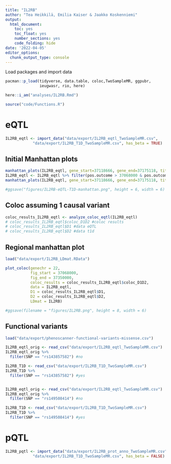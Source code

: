 ---
title: "IL2RB"
author: "Tea Heikkilä, Emilia Kaiser & Jaakko Koskenniemi"
output:
  html_document:
    toc: yes
    toc_float: yes
    number_sections: yes
    code_folding: hide
date: '2022-04-05'
editor_options: 
  chunk_output_type: console
---

Load packages and import data
```{r}
pacman::p_load(tidyverse, data.table, coloc,TwoSampleMR, ggpubr, 
               ieugwasr, rio, here)

here::i_am("analyses/IL2RB.Rmd")

source("code/Functions.R")
```


# eQTL

```{r}

IL2RB_eqtl <- import_data("data/export/IL2RB_eqtl_TwoSampleMR.csv",
            "data/export/IL2RB_T1D_TwoSampleMR.csv", has_beta = TRUE)

```

## Initial Manhattan plots
```{r}
manhattan_plots(IL2RB_eqtl, gene_start=37118666, gene_end=37175118, title = "IL2RB")
IL2RB_eqtl <- IL2RB_eqtl %>% filter(pos.outcome > 37068000 & pos.outcome < 37350000) 
manhattan_plots(IL2RB_eqtl, gene_start=37118666, gene_end=37175118, title = "IL2RB")

#ggsave("figures/IL2RB-eQTL-T1D-manhattan.png", height = 6, width = 6)

```

## Coloc assuming 1 causal variant
```{r}
coloc_results_IL2RB_eqtl <- analyze_coloc_eqtl(IL2RB_eqtl)
# coloc_results_IL2RB_eqtl$coloc_D1D2 #coloc results
# coloc_results_IL2RB_eqtl$D1 #data eQTL
# coloc_results_IL2RB_eqtl$D2 #data t1d

```

## Regional manhattan plot

```{r}

load("data/export/IL2RB_LDmat.RData")

plot_coloc(genechr = 22,
           fig_start = 37068000,
           fig_end = 37350000,
           coloc_results = coloc_results_IL2RB_eqtl$coloc_D1D2,
           data = IL2RB_eqtl,
           D1 = coloc_results_IL2RB_eqtl$D1,
           D2 = coloc_results_IL2RB_eqtl$D2,
           LDmat = IL2RB)

#ggsave(filename = "figures/IL2RB.png", height = 8, width = 6)
```



## Functional variants

```{r}
load("data/export/phenoscanner-functional-variants-missense.csv")

IL2RB_eqtl_orig <- read_csv("data/export/IL2RB_eqtl_TwoSampleMR.csv")
IL2RB_eqtl_orig %>%
  filter(SNP == "rs143857582") #no

IL2RB_T1D <- read_csv("data/export/IL2RB_T1D_TwoSampleMR.csv")
IL2RB_T1D %>%
  filter(SNP == "rs143857582") #yes


IL2RB_eqtl_orig <- read_csv("data/export/IL2RB_eqtl_TwoSampleMR.csv")
IL2RB_eqtl_orig %>%
  filter(SNP == "rs149508414") #no

IL2RB_T1D <- read_csv("data/export/IL2RB_T1D_TwoSampleMR.csv")
IL2RB_T1D %>%
  filter(SNP == "rs149508414") #yes

```



# pQTL

```{r}
IL2RB_pqtl <- import_data("data/export/IL2RB_prot_anno_TwoSampleMR.csv",
            "data/export/IL2RB_T1D_TwoSampleMR.csv", has_beta = FALSE)

```




